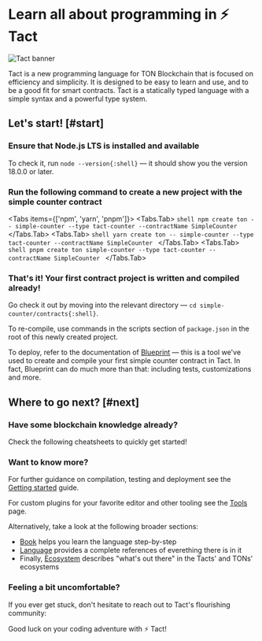 # Learn all about programming in ⚡ Tact


![Tact banner](public/banner.jpeg)

Tact is a new programming language for TON Blockchain that is focused on efficiency and simplicity. It is designed to be easy to learn and use, and to be a good fit for smart contracts. Tact is a statically typed language with a simple syntax and a powerful type system.

## Let's start! [#start]

<Steps>

### Ensure that Node.js LTS is installed and available

To check it, run `node --version{:shell}` — it should show you the version 18.0.0 or later.

### Run the following command to create a new project with the simple counter contract

<Tabs items={['npm', 'yarn', 'pnpm']}>
  <Tabs.Tab>
    ```shell
    npm create ton -- simple-counter --type tact-counter --contractName SimpleCounter
    ```
  </Tabs.Tab>
  <Tabs.Tab>
    ```shell
    yarn create ton -- simple-counter --type tact-counter --contractName SimpleCounter
    ```
  </Tabs.Tab>
  <Tabs.Tab>
    ```shell
    pnpm create ton simple-counter --type tact-counter --contractName SimpleCounter
    ```
  </Tabs.Tab>
</Tabs>

### That's it! Your first contract project is written and compiled already!

Go check it out by moving into the relevant directory — `cd simple-counter/contracts{:shell}`.

To re-compile, use commands in the scripts section of `package.json` in the root of this newly created project.

To deploy, refer to the documentation of [Blueprint](https://github.com/ton-org/blueprint) — this is a tool we've used to create and compile your first simple counter contract in Tact. In fact, Blueprint can do much more than that: including tests, customizations and more.

</Steps>

## Where to go next? [#next]

<Steps>

### Have some blockchain knowledge already?

Check the following cheatsheets to quickly get started!

<Cards>
  <Cards.Card
    icon="💎 "
    title="Coming from FunC (TON)"
    href="/book/cs/from-func"
  />
  <Cards.Card
    icon="🔷 "
    title="Coming from Solidity (Ethereum)"
    href="/book/cs/from-solidity"
  />
</Cards>

### Want to know more?

For further guidance on compilation, testing and deployment see the [Getting started](/book/guides/getting-started) guide.

For custom plugins for your favorite editor and other tooling see the [Tools](/ecosystem/tools/overview) page.

Alternatively, take a look at the following broader sections:

- [Book](/book) helps you learn the language step-by-step
- [Language](/language) provides a complete references of everething there is in it
- Finally, [Ecosystem](/ecosystem) describes "what's out there" in the Tacts' and TONs' ecosystems

<Cards>
  <Cards.Card
    icon="📚 "
    title="Read the Book of Tact"
    href="/book"
  />
  <Cards.Card
    icon="🔬 "
    title="Study the Language"
    href="/language"
  />
  <Cards.Card
    icon="🗺️ "
    title="Embrace the Ecosystem"
    href="/ecosystem"
  />
</Cards>

### Feeling a bit uncomfortable?

If you ever get stuck, don't hesitate to reach out to Tact's flourishing community:

<Cards>
  <Cards.Card
    icon="✈️ "
    title="Telegram Group"
    href="https://t.me/tactlang"
  />
  <Cards.Card
    icon="🐦 "
    title="X/Twitter"
    href="https://twitter.com/tact_language"
  />
</Cards>

Good luck on your coding adventure with ⚡ Tact!

</Steps>
